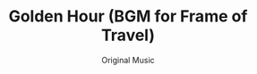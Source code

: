---
title: Golden Hour (BGM for Frame of Travel)
subtitle: Original Music
credits: ["Composition: Voia", "Mix: Voia", "Master: Voia", "Art: Plenaire"]
release: true
description: Inspired by sprawling cyberpunk cityscapes and breathtaking views, Voia creates a brooding yet uplifting synthwave track for Plenaire (fka Frame of Travel)'s live stream and other content.
soundcloudSrc: https://w.soundcloud.com/player/?url=https%3A//api.soundcloud.com/tracks/1562330641&color=%23d5ac38&auto_play=false&hide_related=false&show_comments=true&show_user=true&show_reposts=false&show_teaser=true
imageSrc: ./cover.png
imageSrcAlt: A random image
---